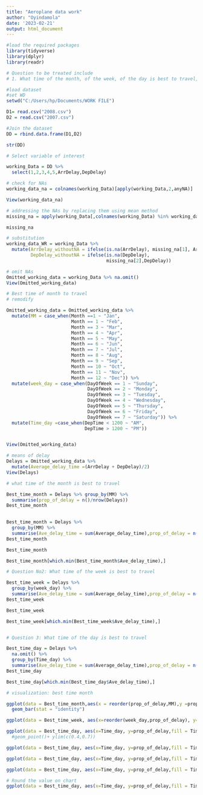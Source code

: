 ---
title: "Aeroplane data work"
author: "Oyindamola"
date: '2023-02-21'
output: html_document
---

```{r}
#load the required packages
library(tidyverse)
library(dplyr)
library(readr)
```

```{r}
# Question to be treated include
# 1. What time of the month, of the week, of the day is best to travel,  to avoid delays?
```

```{r}
#load dataset
#set WD
setwd("C:/Users/hp/Documents/WORK FILE")
```

```{r}
D1= read.csv("2008.csv")
D2 = read.csv("2007.csv")
```

```{r}
#Join the dataset
DD = rbind.data.frame(D1,D2)
```

```{r}
str(DD)
```

```{r}
# Select variable of interest

working_Data = DD %>% 
  select(1,2,3,4,5,ArrDelay,DepDelay)
```

```{r}
# check for NAs
working_data_na = colnames(working_Data)[apply(working_Data,2,anyNA)]

View(working_data_na)
```

```{r}
# addressing the NAs by replacing them using mean method
missing_na = apply(working_Data[,colnames(working_Data) %in% working_data_na],2,mean,na.rm = TRUE)

missing_na
```

```{r}
# substitution
working_data_WR = working_Data %>% 
  mutate(ArrDelay_withoutNA = ifelse(is.na(ArrDelay), missing_na[1], ArrDelay),
         DepDelay_withoutNA = ifelse(is.na(DepDelay),
                                     missing_na[2],DepDelay))
```

```{r}
# omit NAs
Omitted_working_data = working_Data %>% na.omit()
View(Omitted_working_data)
```

```{r}
# Best time of month to travel
# remodify 

Omitted_working_data = Omitted_working_data %>% 
  mutate(MM = case_when(Month ==1 ~ "Jan",
                        Month == 1 ~ "Feb",
                        Month == 3 ~ "Mar",
                        Month == 4 ~ "Apr",
                        Month == 5 ~ "May",
                        Month == 6 ~ "Jun",
                        Month == 7 ~ "Jul",
                        Month == 8 ~ "Aug",
                        Month == 9 ~ "Sep",
                        Month == 10 ~ "Oct",
                        Month == 11 ~ "Nov",
                        Month == 12 ~ "Dec")) %>% 
  mutate(week_day = case_when(DayOfWeek == 1 ~ "Sunday",
                              DayOfWeek == 2 ~ "Monday",
                              DayOfWeek == 3 ~ "Tuesday",
                              DayOfWeek == 4 ~ "Wednesday",
                              DayOfWeek == 5 ~ "Thursday",
                              DayOfWeek == 6 ~ "Friday",
                              DayOfWeek == 7 ~ "Saturday")) %>%
  mutate(Time_day =case_when(DepTime < 1200 ~ "AM",
                             DepTime > 1200 ~ "PM"))


View(Omitted_working_data)
```

```{r}
# means of delay
Delays = Omitted_working_data %>% 
  mutate(Average_delay_time =(ArrDelay + DepDelay)/2)
View(Delays)
```

```{r}
# what time of the month is best to travel

Best_time_month = Delays %>% group_by(MM) %>%
  summarise(prop_of_delay = n()/nrow(Delays))
Best_time_month
                    

```

```{r}
Best_time_month = Delays %>%
  group_by(MM) %>% 
  summarise(Ave_delay_time = sum(Average_delay_time),prop_of_delay = n()/nrow(Delays))
Best_time_month

Best_time_month

Best_time_month[which.min(Best_time_month$Ave_delay_time),]
```

```{r}
# Question No2: What time of the week is best to travel

Best_time_week = Delays %>%
  group_by(week_day) %>% 
  summarise(Ave_delay_time = sum(Average_delay_time),prop_of_delay = n()/nrow(Delays))
Best_time_week

Best_time_week

Best_time_week[which.min(Best_time_week$Ave_delay_time),]
```

```{r}

```


```{r}
# Question 3: What time of the day is best to travel

Best_time_day = Delays %>%
  na.omit() %>% 
  group_by(Time_day) %>% 
  summarise(Ave_delay_time = sum(Average_delay_time),prop_of_delay = n()/nrow(Delays))
Best_time_day

Best_time_day[which.min(Best_time_day$Ave_delay_time),]
```


```{r}
# visualization: best time month

ggplot(data = Best_time_month,aes(x = reorder(prop_of_delay,MM),y =prop_of_delay, fill = MM))+
  geom_bar(stat = "identity")
```

```{r}
ggplot(data = Best_time_week, aes(x=reorder(week_day,prop_of_delay), y=prop_of_delay,shape = week_day)) + geom_point()
```

```{r}
ggplot(data = Best_time_day, aes(x=Time_day, y=prop_of_delay,fill = Time_day)) + geom_bar(stat = "identity") #+ ylim(c(0.4,0.7))
  #geom_point()+ ylim(c(0.4,0.7))
```

```{r}
ggplot(data = Best_time_day, aes(x=Time_day, y=prop_of_delay,fill = Time_day)) + geom_bar(stat = "identity") + ggtitle(label = "Best time of the day to travel")
```

```{r}
ggplot(data = Best_time_day, aes(x=Time_day, y=prop_of_delay,fill = Time_day)) + geom_bar(stat = "identity") + ggtitle(label = "Best time of the day to travel")+ xlab("Time of the day") + ylab("Proportion")
```

```{r}
ggplot(data = Best_time_day, aes(x=Time_day, y=prop_of_delay,fill = Time_day)) + geom_bar(stat = "identity") + ggtitle(label = "Best time of the day to travel")+ xlab("Time of the day") + ylab("Proportion")+ geom_text(aes(label=prop_of_delay))
```

```{r}
# Round the value on chart
ggplot(data = Best_time_day, aes(x=Time_day, y=prop_of_delay,fill = Time_day)) + geom_bar(stat = "identity") + ggtitle(label = "Best time of the day to travel")+ xlab("Time of the day") + ylab("Proportion")+ geom_text(aes(label= round(prop_of_delay,2)),vjust = -0.4)
```






